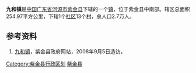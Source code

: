 '''九和镇'''是[[中华人民共和国|中国]][[广东省|广东省]][[河源市|河源市]][[紫金县|紫金县]]下辖的一个[[镇|镇]]，位于紫金县中南部。辖区总面积254.97平方公里，下辖1个[[社区|社区]]13个[[村|村]]，总人口2.7万人。

==参考资料==
#[http://www.gdzijin.gov.cn/zjzj/zjnj/2005/zqgk/2006/0119/13558.htm 九和镇]{{dead link|date=2017年11月 |bot=InternetArchiveBot |fix-attempted=yes }}，紫金县政府网站，2008年9月5日造访。

{{GD-stub}}
{{紫金县行政区划}}

[[Category:紫金县行政区划|Category:紫金县行政区划]]
[[Category:河源建制镇|紫金县]]